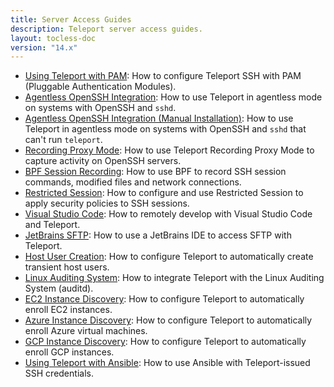 ```yaml
---
title: Server Access Guides
description: Teleport server access guides.
layout: tocless-doc
version: "14.x"
---
```


- [Using Teleport with PAM](/docs/ver/14.x/server-access/guides/ssh-pam): How to configure Teleport SSH with PAM (Pluggable Authentication Modules).
- [Agentless OpenSSH Integration](/docs/ver/14.x/server-access/guides/openssh/openssh): How to use Teleport in agentless mode on systems with OpenSSH and `sshd`.
- [Agentless OpenSSH Integration (Manual Installation)](/docs/ver/14.x/server-access/guides/openssh/openssh-manual-install): How to use Teleport in agentless mode
  on systems with OpenSSH and `sshd` that can't run `teleport`.
- [Recording Proxy Mode](/docs/ver/14.x/server-access/guides/recording-proxy-mode): How to use Teleport Recording Proxy Mode to capture activity on OpenSSH servers.
- [BPF Session Recording](/docs/ver/14.x/server-access/guides/bpf-session-recording): How to use BPF to record SSH session commands, modified files and network connections.
- [Restricted Session](/docs/ver/14.x/server-access/guides/restricted-session): How to configure and use Restricted Session to apply security policies to SSH sessions.
- [Visual Studio Code](/docs/ver/14.x/server-access/guides/vscode): How to remotely develop with Visual Studio Code and Teleport.
- [JetBrains SFTP](/docs/ver/14.x/server-access/guides/jetbrains-sftp): How to use a JetBrains IDE to access SFTP with Teleport.
- [Host User Creation](/docs/ver/14.x/server-access/guides/host-user-creation): How to configure Teleport to automatically create transient host users.
- [Linux Auditing System](/docs/ver/14.x/server-access/guides/auditd): How to integrate Teleport with the Linux Auditing System (auditd).
- [EC2 Instance Discovery](/docs/ver/14.x/server-access/guides/ec2-discovery): How to configure Teleport to automatically enroll EC2 instances.
- [Azure Instance Discovery](/docs/ver/14.x/server-access/guides/azure-discovery): How to configure Teleport to automatically enroll Azure virtual machines.
- [GCP Instance Discovery](/docs/ver/14.x/server-access/guides/gcp-discovery): How to configure Teleport to automatically enroll GCP instances.
- [Using Teleport with Ansible](/docs/ver/14.x/server-access/guides/ansible): How to use Ansible with
  Teleport-issued SSH credentials.
